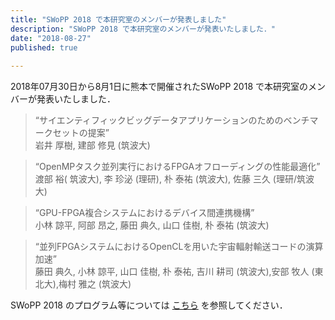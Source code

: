 ```yaml
---
title: "SWoPP 2018 で本研究室のメンバーが発表しました"
description: "SWoPP 2018 で本研究室のメンバーが発表いたしました．"
date: "2018-08-27"
published: true
 
---
```


2018年07月30日から8月1日に熊本で開催されたSWoPP 2018 で本研究室のメンバーが発表いたしました．

> “サイエンティフィックビッグデータアプリケーションのためのベンチマークセットの提案”  
> 岩井 厚樹, 建部 修見 (筑波大)

> “OpenMPタスク並列実行におけるFPGAオフローディングの性能最適化”  
> 渡部 裕( 筑波大), 李 珍泌 (理研), 朴 泰祐 (筑波大), 佐藤 三久 (理研/筑波大)

> “GPU-FPGA複合システムにおけるデバイス間連携機構”  
> 小林 諒平, 阿部 昂之, 藤田 典久, 山口 佳樹, 朴 泰祐 (筑波大)

> “並列FPGAシステムにおけるOpenCLを用いた宇宙輻射輸送コードの演算加速”  
> 藤田 典久, 小林 諒平, 山口 佳樹, 朴 泰祐, 吉川 耕司 (筑波大),安部 牧人 (東北大),梅村 雅之 (筑波大)

SWoPP 2018 のプログラム等については [こちら](https://swopp.github.io/2018/program/) を参照してください．
